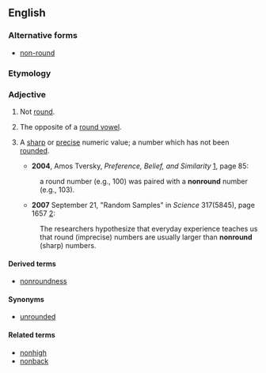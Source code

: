 ==English==
===Alternative forms===
*[[non-round]]

===Etymology===
{{prefix|non|round}}

===Adjective===
{{en-adj|-}}

# {{qualifier|of a shape}} Not [[round]].
# {{phonetics|of a vowel}} The opposite of a [[round vowel]].
# {{psychology|of a number}} A [[sharp]] or [[precise]] numeric value; a number which has not been [[rounded]].
#*'''2004''', Amos Tversky, ''Preference, Belief, and Similarity'' [http://books.google.com/books?id=OCXAgA3sigIC], page 85:
#:a round number (e.g., 100) was paired with a '''nonround''' number (e.g., 103).
#*'''2007''' September 21, "Random Samples" in ''Science'' 317(5845), page 1657 [http://www.sciencemag.org/cgi/content/full/317/5845/1657b]:
#:The researchers hypothesize that everyday experience teaches us that round (imprecise) numbers are usually larger than '''nonround''' (sharp) numbers. 

====Derived terms====
*[[nonroundness]]

====Synonyms====
*[[unrounded]]

====Related terms====
*[[nonhigh]]
*[[nonback]]